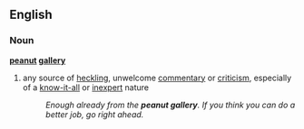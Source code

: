 ==English==
===Noun===
'''[[peanut]] [[gallery]]'''
#{{idiom}} any source of [[heckling]], unwelcome [[commentary]] or [[criticism]], especially of a [[know-it-all ]] or [[inexpert]] nature
#:''Enough already from the '''peanut gallery'''.  If you think you can do a better job, go right ahead.''